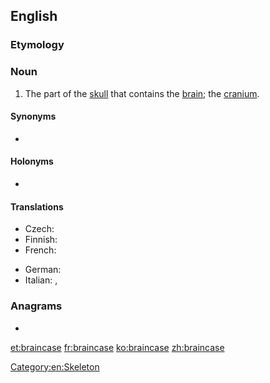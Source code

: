 ==English==

===Etymology===
{{compound|brain|case|lang=en}}

===Noun===
{{en-noun}}

# The part of the [[skull]] that contains the [[brain]]; the [[cranium]].

====Synonyms====
* {{l|en|cranium}}

====Holonyms====
* {{l|en|skull}}

====Translations====
{{trans-top|the part of the skull containing the brain}}
* Czech: {{t|cs|mozkovna|f}}
* Finnish: {{t+|fi|aivokoppa}}
* French: {{t+|fr|boite crânienne|f}}
{{trans-mid}}
* German: {{t+|de|Hirnschale|f}}
* Italian: {{t|it|scatola cranica|f}}, {{t+|it|cranio|m}}
{{trans-bottom}}

===Anagrams===
* {{l|en|carabines}}

[[Category:en:Skeleton]]

[[et:braincase]]
[[fr:braincase]]
[[ko:braincase]]
[[zh:braincase]]
